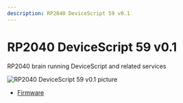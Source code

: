 ```yaml
---
description: RP2040 DeviceScript 59 v0.1
---
```

# RP2040 DeviceScript 59 v0.1

RP2040 brain running DeviceScript and related services


![RP2040 DeviceScript 59 v0.1 picture](https://microsoft.github.io/jacdac-docs/images/devices/microsoft-research/rp2040devicescript59v01.full.jpg)

- [Firmware](https://github.com/microsoft/jacdac-pico/releases/latest/download/devicescript-rp2040-msr59.uf2)